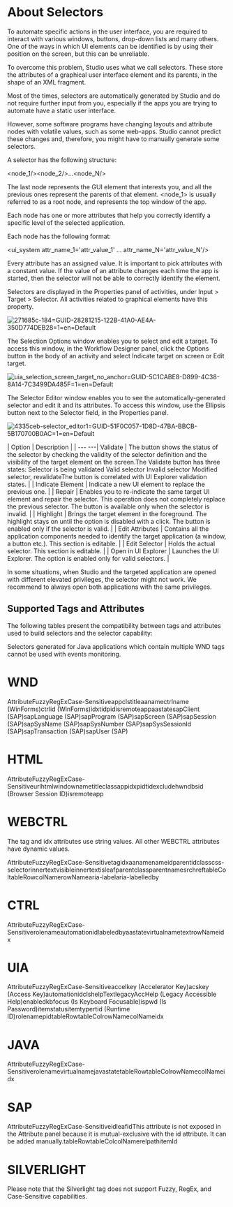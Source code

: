 ﻿# About Selectors

To automate specific actions in the user interface, you are required to interact with various windows, buttons, drop-down lists and many others. One of the ways in which UI elements can be identified is by using their position on the screen, but this can be unreliable.

To overcome this problem, Studio uses what we call selectors. These store the attributes of a
            graphical user interface element and its parents, in the shape of an XML fragment.

Most of the times, selectors are automatically generated by Studio and do not require further input from you, especially if the apps you are trying to automate have a static user interface.

However, some software programs have changing layouts and attribute nodes with volatile values,
            such as some web-apps. Studio cannot predict these changes and, therefore, you might
            have to manually generate some selectors.

A selector has the following structure:

<node_1/><node_2/>...<node_N/>

The last node represents the GUI element that interests you, and all the previous ones represent the parents of that element. <node_1> is usually referred to as a root node, and represents the top window of the app.

Each node has one or more attributes that help you correctly identify a specific level of the selected application.

Each node has the following format:

<ui_system attr_name_1='attr_value_1' ... attr_name_N='attr_value_N'/>

Every attribute has an assigned value. It is important to pick attributes with a constant value. If the value of an attribute changes each time the app is started, then the selector will not be able to correctly identify the element.

Selectors are displayed in the Properties panel of activities, under Input > Target
                > Selector. All activities related to graphical elements have this
            property.

![271685c-184=GUID-28281215-122B-41A0-AE4A-350D774DEB28=1=en=Default](/images/271685c-184=GUID-28281215-122B-41A0-AE4A-350D774DEB28=1=en=Default.png)

The Selection Options window enables you to select and edit a target. To access this
            window, in the Workflow Designer panel, click the Options  button in the body of
            an activity and select Indicate target on screen or  Edit target.

![uia_selection_screen_target_no_anchor=GUID-5C1CABE8-D899-4C38-8A14-7C3499DA485F=1=en=Default](/images/uia_selection_screen_target_no_anchor=GUID-5C1CABE8-D899-4C38-8A14-7C3499DA485F=1=en=Default.png)

The Selector Editor window enables you to see the automatically-generated selector
            and edit it and its attributes. To access this window, use the Ellipsis  button next to the
                Selector field, in the Properties panel.

![4335ceb-selector_editor1=GUID-51F0C057-1D8D-47BA-BBCB-5B170700B0AC=1=en=Default](/images/4335ceb-selector_editor1=GUID-51F0C057-1D8D-47BA-BBCB-5B170700B0AC=1=en=Default.png)


| Option | Description |
| --- ---| Validate | The button shows the status of the selector by checking the validity of the selector definition and the visibility of the target element on the screen.The Validate button has three states: Selector is being validated Valid selector Invalid selector Modified selector, revalidateThe button is correlated with UI Explorer validation states. |
| Indicate Element | Indicate a new UI element to replace the previous one. |
| Repair | Enables you to re-indicate the same target UI element and repair the selector. This operation does not completely replace the previous selector. The button is available only when the selector is invalid. |
| Highlight | Brings the target element in the foreground. The highlight stays on until the option is disabled with a click. The button is enabled only if the selector is valid. |
| Edit Attributes | Contains all the application components needed to identify the target application (a window, a button etc.). This section is editable. |
| Edit Selector | Holds the actual selector. This section is editable. |
| Open in UI Explorer | Launches the UI Explorer. The option is enabled only for valid selectors. |

In some situations, when Studio and the targeted application are opened with different elevated privileges, the selector might not work. We recommend to always open both applications with the same privileges.

## Supported Tags and Attributes

The following tables present the compatibility between tags and attributes used to build selectors and the selector capability:

Selectors generated for Java applications which contain multiple WND tags cannot be used with events monitoring.

# WND

AttributeFuzzyRegExCase-Sensitiveappclstitleaanamectrlname (WinForms)ctrlid (WinForms)idxtidpidisremoteappaastatesapClient (SAP)sapLanguage (SAP)sapProgram (SAP)sapScreen (SAP)sapSession (SAP)sapSysName (SAP)sapSysNumber (SAP)sapSysSessionId (SAP)sapTransaction (SAP)sapUser (SAP)

# HTML

AttributeFuzzyRegExCase-Sensitiveurlhtmlwindownametitleclassappidxpidtidexcludehwndbsid (Browser Session ID)isremoteapp

# WEBCTRL

The tag and idx attributes use string values. All other WEBCTRL attributes have dynamic values.

AttributeFuzzyRegExCase-Sensitivetagidxaanamenameidparentidclasscss-selectorinnertextvisibleinnertextisleafparentclassparentnamesrchreftableColtableRowcolNamerowNamearia-labelaria-labelledby

# CTRL

AttributeFuzzyRegExCase-SensitiverolenameautomationidlabeledbyaastatevirtualnametextrowNameidx

# UIA

AttributeFuzzyRegExCase-Sensitiveaccelkey (Accelerator Key)acskey (Access Key)automationidclshelpTextlegacyAccHelp (Legacy Accessible Help)enabledkbfocus (Is Keyboard Focusable)ispwd (Is Password)itemstatusitemtypertid (Runtime ID)rolenamepidtableRowtableColrowNamecolNameidx

# JAVA

AttributeFuzzyRegExCase-SensitiverolenamevirtualnamejavastatetableRowtableColrowNamecolNameidx

# SAP

AttributeFuzzyRegExCase-SensitiveidleafidThis attribute is not exposed in the Attribute panel because it is mutual-exclusive with the id attribute. It can be added manually.tableRowtableColcolNamerelpathitemId

# SILVERLIGHT

Please note that the Silverlight tag does not support Fuzzy, RegEx, and Case-Sensitive capabilities.

